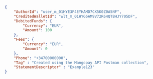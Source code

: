 ```json Phone
{
    "AuthorId": "user_m_01HYE3F4EYHAMD7CX5K0Z0A5NF",
    "CreditedWalletId": "wlt_m_01HYG6AM9V72R64QTBHJY705DF",
    "DebitedFunds": {
        "Currency": "EUR",
        "Amount": 100
    },
    "Fees": {
        "Currency": "EUR",
        "Amount": 0
    },
    "Phone": "+34700000000",
    "Tag" : "Created using the Mangopay API Postman collection",
    "StatementDescriptor" : "Example123"
}
```